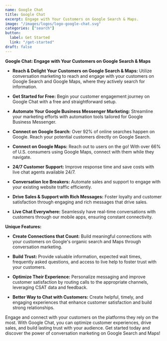 ```yaml
---
name: Google Chat
title: Google Chat
excerpt: Engage with Your Customers on Google Search & Maps.
image: "/images/logos/logo-google-chat.svg"
categories: ["search"]
button:
  label: Get Started
  link: "/get-started"
draft: false
---
```


**Google Chat: Engage with Your Customers on Google Search & Maps**

- **Reach & Delight Your Customers on Google Search & Maps:** Utilize conversation marketing to reach and engage with your customers on Google Search and Google Maps, where they actively search for information.

- **Get Started for Free:** Begin your customer engagement journey on Google Chat with a free and straightforward setup.

- **Automate Your Google Business Messenger Marketing:** Streamline your marketing efforts with automation tools tailored for Google Business Messenger.

- **Connect on Google Search:** Over 92% of online searches happen on Google. Reach your potential customers directly on Google Search.

- **Connect on Google Maps:** Reach out to users on the go! With over 66% of U.S. consumers using Google Maps, connect with them while they navigate.

- **24/7 Customer Support:** Improve response time and save costs with live chat agents available 24/7.

- **Conversation Ice Breakers:** Automate sales and support to engage with your existing website traffic efficiently.

- **Drive Sales & Support with Rich Messages:** Foster loyalty and customer satisfaction through engaging and rich messages that drive sales.

- **Live Chat Everywhere:** Seamlessly have real-time conversations with customers through our mobile apps, ensuring constant connectivity.

**Unique Features:**

- **Create Connections that Count:** Build meaningful connections with your customers on Google's organic search and Maps through conversation marketing.

- **Build Trust:** Provide valuable information, expected wait times, frequently asked questions, and access to live help to foster trust with your customers.

- **Optimize Their Experience:** Personalize messaging and improve customer satisfaction by routing calls to the appropriate channels, leveraging CSAT data and feedback.

- **Better Way to Chat with Customers:** Create helpful, timely, and engaging experiences that enhance customer satisfaction and build strong relationships.

Engage and connect with your customers on the platforms they rely on the most. With Google Chat, you can optimize customer experiences, drive sales, and build lasting trust with your audience. Get started today and discover the power of conversation marketing on Google Search and Maps!